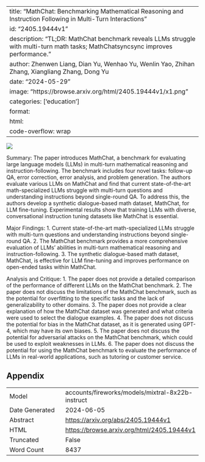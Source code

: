 
---
title: "MathChat: Benchmarking Mathematical Reasoning and Instruction Following in Multi-Turn Interactions"
id: "2405.19444v1"
description: "TL;DR: MathChat benchmark reveals LLMs struggle with multi-turn math tasks; MathChatsyncsync improves performance."
author: Zhenwen Liang, Dian Yu, Wenhao Yu, Wenlin Yao, Zhihan Zhang, Xiangliang Zhang, Dong Yu
date: "2024-05-29"
image: "https://browse.arxiv.org/html/2405.19444v1/x1.png"
categories: ['education']
format:
  html:
    code-overflow: wrap
---

![](https://browse.arxiv.org/html/2405.19444v1/x1.png)

Summary:
The paper introduces MathChat, a benchmark for evaluating large language models (LLMs) in multi-turn mathematical reasoning and instruction-following. The benchmark includes four novel tasks: follow-up QA, error correction, error analysis, and problem generation. The authors evaluate various LLMs on MathChat and find that current state-of-the-art math-specialized LLMs struggle with multi-turn questions and understanding instructions beyond single-round QA. To address this, the authors develop a synthetic dialogue-based math dataset, MathChat, for LLM fine-tuning. Experimental results show that training LLMs with diverse, conversational instruction tuning datasets like MathChat is essential.

Major Findings:
1. Current state-of-the-art math-specialized LLMs struggle with multi-turn questions and understanding instructions beyond single-round QA.
2. The MathChat benchmark provides a more comprehensive evaluation of LLMs' abilities in multi-turn mathematical reasoning and instruction-following.
3. The synthetic dialogue-based math dataset, MathChat, is effective for LLM fine-tuning and improves performance on open-ended tasks within MathChat.

Analysis and Critique:
1. The paper does not provide a detailed comparison of the performance of different LLMs on the MathChat benchmark.
2. The paper does not discuss the limitations of the MathChat benchmark, such as the potential for overfitting to the specific tasks and the lack of generalizability to other domains.
3. The paper does not provide a clear explanation of how the MathChat dataset was generated and what criteria were used to select the dialogue examples.
4. The paper does not discuss the potential for bias in the MathChat dataset, as it is generated using GPT-4, which may have its own biases.
5. The paper does not discuss the potential for adversarial attacks on the MathChat benchmark, which could be used to exploit weaknesses in LLMs.
6. The paper does not discuss the potential for using the MathChat benchmark to evaluate the performance of LLMs in real-world applications, such as tutoring or customer service.

## Appendix

|          |          |
|----------|----------|
| Model     | accounts/fireworks/models/mixtral-8x22b-instruct       |
| Date Generated     | 2024-06-05       |
| Abstract | [https://arxiv.org/abs/2405.19444v1](https://arxiv.org/abs/2405.19444v1)        |
| HTML     | [https://browse.arxiv.org/html/2405.19444v1](https://browse.arxiv.org/html/2405.19444v1)       |
| Truncated       | False       |
| Word Count       | 8437       |